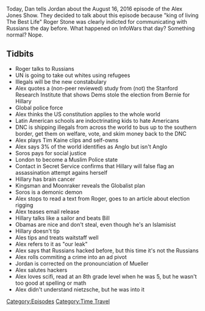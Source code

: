 {{Episode
    | title           = August 16, 2016
    | caption         = [https://knowledgefight.libsyn.com/knowledge-fight-august-16-2016 Listen to this episode on Libsyn]
    | episodeNumber   = 181
    | length          = 02:29:29
    | airDate         = July 16, 2018
    | coverageDate    = August 16, 2016
    | episodeType     = [[:Category:Time Travel|Time Travel]]
    | appearance      = [[Roger Stone]], [[Axel Geijsel]], [[Rodolfo Cortes Barragan]], [[Tim Kaine]], [[Eric Prince]], [[George Soros]]
    | oocDrop         = Alex fingers soros
    | previousEpisode = [[180: Heresy and God Kings]]
    | nextEpisode     = [[182: Pay-To-Play Satan Fears]]
}}

{{Stub}}

Today, Dan tells Jordan about the August 16, 2016 episode of the Alex Jones Show. They decided to talk about this episode because "king of living The Best Life" Roger Stone was clearly indicted for communicating with Russians the day before. What happened on InfoWars that day? Something normal? Nope.

==Tidbits==

*Roger talks to Russians
*UN is going to take out whites using refugees
*Illegals will be the new constabulary
*Alex quotes a (non-peer reviewed) study from (not) the Stanford Research Institute that shows Dems stole the election from Bernie for Hillary
*Global police force
*Alex thinks the US constitution applies to the whole world
*Latin American schools are indoctrinating kids to hate Americans
*DNC is shipping illegals from across the world to bus up to the southern border, get them on welfare, vote, and skim money back to the DNC
*Alex plays Tim Kaine clips and self-owns
*Alex says 3% of the world identifies as Anglo but isn't Anglo
*Soros pays for social justice
*London to become a Muslim Police state
*Contact in Secret Service confirms that Hillary will false flag an assassination attempt agains herself
*Hillary has brain cancer
*Kingsman and Moonraker reveals the Globalist plan
*Soros is a demonic demon
*Alex stops to read a text from Roger, goes to an article about election rigging
*Alex teases email release
*Hillary talks like a sailor and beats Bill
*Obamas are nice and don't steal, even though he's an Islamisist
*Hillary doesn't tip
*Ales tips and treats waitstaff well
*Alex refers to it as "our leak"
*Alex says that Russians hacked before, but this time it's not the Russians
*Alex rolls commiting a crime into an ad pivot
*Jordan is corrected on the pronounciation of Mueller
*Alex salutes hackers
*Alex loves scifi, read at an 8th grade level when he was 5, but he wasn't too good at spelling or math
*Alex didn't understand nietzsche, but he was into it

[[Category:Episodes]]
[[Category:Time Travel]]

